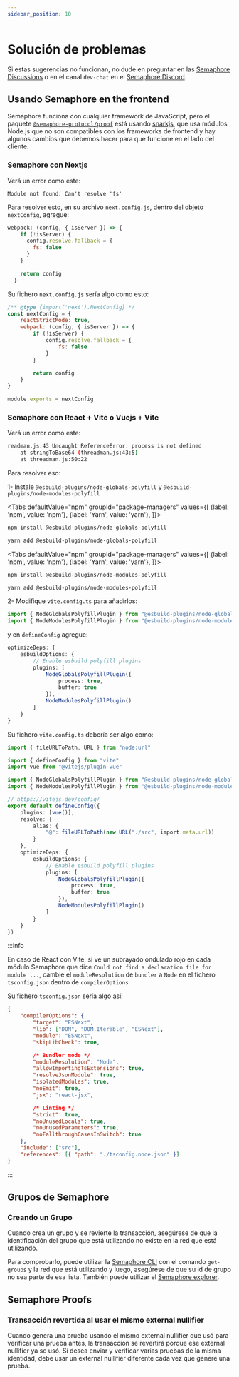 ```yaml
---
sidebar_position: 10
---
```



# Solución de problemas

Si estas sugerencias no funcionan, no dude en preguntar en las [Semaphore Discussions](https://github.com/semaphore-protocol/semaphore/discussions) o en el canal `dev-chat` en el [Semaphore Discord](https://semaphore.appliedzkp.org/discord).

## Usando Semaphore en the frontend

Semaphore funciona con cualquier framework de JavaScript, pero el paquete [`@semaphore-protocol/proof`](https://github.com/semaphore-protocol/semaphore/tree/main/packages/proof) está usando [snarkjs](https://github.com/iden3/snarkjs), que usa módulos Node.js que no son compatibles con los frameworks de frontend y hay algunos cambios que debemos hacer para que funcione en el lado del cliente.

### Semaphore con Nextjs

Verá un error como este:

```
Module not found: Can't resolve 'fs'
```

Para resolver esto, en su archivo `next.config.js`, dentro del objeto `nextConfig`, agregue:

```javascript
webpack: (config, { isServer }) => {
    if (!isServer) {
      config.resolve.fallback = {
        fs: false
      }
    }

    return config
  }
```

Su fichero `next.config.js` sería algo como esto:

```javascript
/** @type {import('next').NextConfig} */
const nextConfig = {
    reactStrictMode: true,
    webpack: (config, { isServer }) => {
        if (!isServer) {
            config.resolve.fallback = {
                fs: false
            }
        }

        return config
    }
}

module.exports = nextConfig
```

### Semaphore con React + Vite o Vuejs + Vite

Verá un error como este:

```bash
readman.js:43 Uncaught ReferenceError: process is not defined
    at stringToBase64 (threadman.js:43:5)
    at threadman.js:50:22
```

Para resolver eso:

1- Instale `@esbuild-plugins/node-globals-polyfill` y `@esbuild-plugins/node-modules-polyfill`

<Tabs
defaultValue="npm"
groupId="package-managers"
values={[
{label: 'npm', value: 'npm'},
{label: 'Yarn', value: 'yarn'},
]}>
<TabItem value="npm">

```bash
npm install @esbuild-plugins/node-globals-polyfill
```

</TabItem>
<TabItem value="yarn">

```bash
yarn add @esbuild-plugins/node-globals-polyfill
```

</TabItem>
</Tabs>

<Tabs
defaultValue="npm"
groupId="package-managers"
values={[
{label: 'npm', value: 'npm'},
{label: 'Yarn', value: 'yarn'},
]}>
<TabItem value="npm">

```bash
npm install @esbuild-plugins/node-modules-polyfill
```

</TabItem>
<TabItem value="yarn">

```bash
yarn add @esbuild-plugins/node-modules-polyfill
```

</TabItem>
</Tabs>

2- Modifique `vite.config.ts` para añadirlos:

```typescript
import { NodeGlobalsPolyfillPlugin } from "@esbuild-plugins/node-globals-polyfill"
import { NodeModulesPolyfillPlugin } from "@esbuild-plugins/node-modules-polyfill"
```

y en `defineConfig` agregue:

```typescript
optimizeDeps: {
    esbuildOptions: {
        // Enable esbuild polyfill plugins
        plugins: [
            NodeGlobalsPolyfillPlugin({
                process: true,
                buffer: true
            }),
            NodeModulesPolyfillPlugin()
        ]
    }
}
```

Su fichero `vite.config.ts` debería ser algo como:

```typescript
import { fileURLToPath, URL } from "node:url"

import { defineConfig } from "vite"
import vue from "@vitejs/plugin-vue"

import { NodeGlobalsPolyfillPlugin } from "@esbuild-plugins/node-globals-polyfill"
import { NodeModulesPolyfillPlugin } from "@esbuild-plugins/node-modules-polyfill"

// https://vitejs.dev/config/
export default defineConfig({
    plugins: [vue()],
    resolve: {
        alias: {
            "@": fileURLToPath(new URL("./src", import.meta.url))
        }
    },
    optimizeDeps: {
        esbuildOptions: {
            // Enable esbuild polyfill plugins
            plugins: [
                NodeGlobalsPolyfillPlugin({
                    process: true,
                    buffer: true
                }),
                NodeModulesPolyfillPlugin()
            ]
        }
    }
})
```

:::info

En caso de React con Vite, si ve un subrayado ondulado rojo en cada módulo Semaphore que dice `Could not find a declaration file for module ...`, cambie el `moduleResolution` de `bundler` a `Node` en el fichero `tsconfig.json` dentro de `compilerOptions`.

Su fichero `tsconfig.json` sería algo así:

```json
{
    "compilerOptions": {
        "target": "ESNext",
        "lib": ["DOM", "DOM.Iterable", "ESNext"],
        "module": "ESNext",
        "skipLibCheck": true,

        /* Bundler mode */
        "moduleResolution": "Node",
        "allowImportingTsExtensions": true,
        "resolveJsonModule": true,
        "isolatedModules": true,
        "noEmit": true,
        "jsx": "react-jsx",

        /* Linting */
        "strict": true,
        "noUnusedLocals": true,
        "noUnusedParameters": true,
        "noFallthroughCasesInSwitch": true
    },
    "include": ["src"],
    "references": [{ "path": "./tsconfig.node.json" }]
}
```

:::

## Grupos de Semaphore

### Creando un Grupo

Cuando crea un grupo y se revierte la transacción, asegúrese de que la identificación del grupo que está utilizando no existe en la red que está utilizando.

Para comprobarlo, puede utilizar la [Semaphore CLI](https://github.com/semaphore-protocol/semaphore/tree/main/packages/cli) con el comando `get-groups` y la red que está utilizando y luego, asegúrese de que su id de grupo no sea parte de esa lista. También puede utilizar el [Semaphore explorer](https://explorer.semaphore.appliedzkp.org/).

## Semaphore Proofs

### Transacción revertida al usar el mismo external nullifier

Cuando genera una prueba usando el mismo external nullifier que usó para verificar una prueba antes, la transacción se revertirá porque ese external nullifier ya se usó. Si desea enviar y verificar varias pruebas de la misma identidad, debe usar un external nullifier diferente cada vez que genere una prueba.
